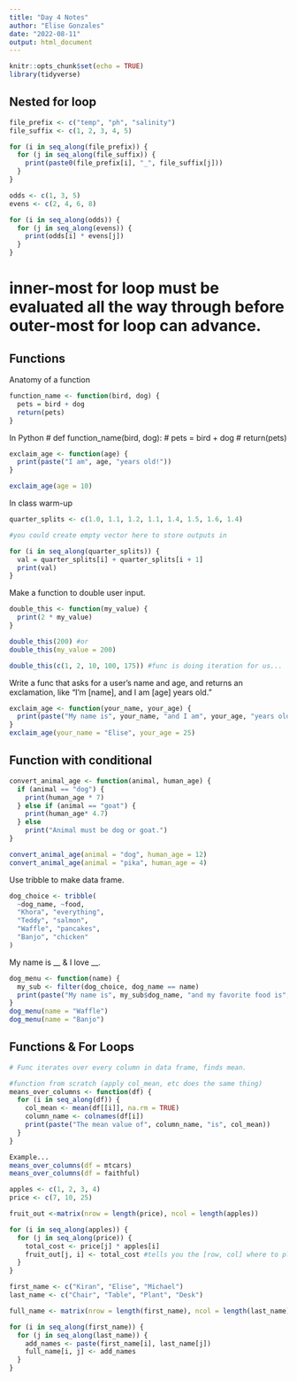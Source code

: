 ```yaml
---
title: "Day 4 Notes"
author: "Elise Gonzales"
date: "2022-08-11"
output: html_document
---
```


```r
knitr::opts_chunk$set(echo = TRUE)
library(tidyverse)
```

## Nested for loop
```r
file_prefix <- c("temp", "ph", "salinity")
file_suffix <- c(1, 2, 3, 4, 5)

for (i in seq_along(file_prefix)) {
  for (j in seq_along(file_suffix)) {
    print(paste0(file_prefix[i], "_", file_suffix[j]))
  }
}
```

```r
odds <- c(1, 3, 5)
evens <- c(2, 4, 6, 8)

for (i in seq_along(odds)) {
  for (j in seq_along(evens)) {
    print(odds[i] * evens[j])
  }
}
```
# inner-most for loop must be evaluated all the way through before outer-most for loop can advance.

## Functions

Anatomy of a function
```r
function_name <- function(bird, dog) {
  pets = bird + dog
  return(pets)
}
```
In Python
# def function_name(bird, dog):
  # pets = bird + dog
  # return(pets)
  
```r
exclaim_age <- function(age) {
  print(paste("I am", age, "years old!"))
}

exclaim_age(age = 10)
```

In class warm-up
```r
quarter_splits <- c(1.0, 1.1, 1.2, 1.1, 1.4, 1.5, 1.6, 1.4)

#you could create empty vector here to store outputs in

for (i in seq_along(quarter_splits)) {
  val = quarter_splits[i] + quarter_splits[i + 1]
  print(val)
}
```

Make a function to double user input.
```r
double_this <- function(my_value) {
  print(2 * my_value)
}

double_this(200) #or
double_this(my_value = 200)

double_this(c(1, 2, 10, 100, 175)) #func is doing iteration for us...
```

Write a func that asks for a user's name and age, and returns an exclamation, like "I'm [name], and I am [age] years old."
```r
exclaim_age <- function(your_name, your_age) {
  print(paste("My name is", your_name, "and I am", your_age, "years old."))
}
exclaim_age(your_name = "Elise", your_age = 25)
```

## Function with conditional

```r
convert_animal_age <- function(animal, human_age) {
  if (animal == "dog") {
    print(human_age * 7)
  } else if (animal == "goat") {
    print(human_age* 4.7)
  } else 
    print("Animal must be dog or goat.")
}

convert_animal_age(animal = "dog", human_age = 12)
convert_animal_age(animal = "pika", human_age = 4)

```

Use tribble to make data frame.
```r
dog_choice <- tribble(
  ~dog_name, ~food,
  "Khora", "everything",
  "Teddy", "salmon",
  "Waffle", "pancakes",
  "Banjo", "chicken"
)
```
My name is __ & I love __.
```r
dog_menu <- function(name) {
  my_sub <- filter(dog_choice, dog_name == name)
  print(paste("My name is", my_sub$dog_name, "and my favorite food is", my_sub$food))
}
dog_menu(name = "Waffle")
dog_menu(name = "Banjo")

```

## Functions & For Loops
```r
# Func iterates over every column in data frame, finds mean. 

#function from scratch (apply col_mean, etc does the same thing)
means_over_columns <- function(df) {
  for (i in seq_along(df)) {
    col_mean <- mean(df[[i]], na.rm = TRUE)
    column_name <- colnames(df[i])
    print(paste("The mean value of", column_name, "is", col_mean))
  }
}

Example...
means_over_columns(df = mtcars)
means_over_columns(df = faithful)

```

```r
apples <- c(1, 2, 3, 4)
price <- c(7, 10, 25)

fruit_out <-matrix(nrow = length(price), ncol = length(apples))

for (i in seq_along(apples)) {
  for (j in seq_along(price)) {
    total_cost <- price[j] * apples[i]
    fruit_out[j, i] <- total_cost #tells you the [row, col] where to place output
  }
}
```

```r
first_name <- c("Kiran", "Elise", "Michael")
last_name <- c("Chair", "Table", "Plant", "Desk")

full_name <- matrix(nrow = length(first_name), ncol = length(last_name))

for (i in seq_along(first_name)) {
  for (j in seq_along(last_name)) {
    add_names <- paste(first_name[i], last_name[j])
    full_name[i, j] <- add_names
  }
}
```





